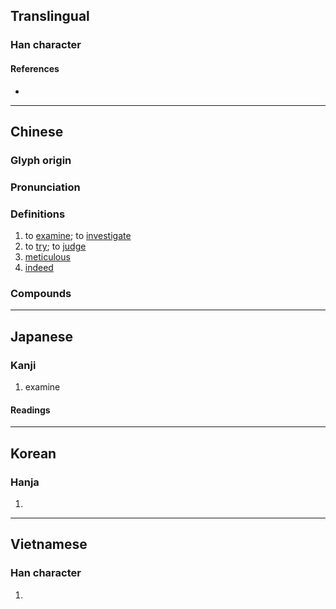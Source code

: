{{also|审}}
{{character info/new}}
==Translingual==

===Han character===
{{Han char|rn=40|rad=宀|as=12|sn=15|four=30609|canj=JHDW|ids=⿱宀番}}

====References====
* {{Han ref|kx=0291.220|dkj=07316|dj=0577.210|hdz=20954.050|uh=5BE9|ud=23529|bh=BC66|bd=48230}}

----

==Chinese==
{{zh-forms|s=审}}

===Glyph origin===
{{Han etym}}

===Pronunciation===
{{zh-pron
|m=shěn
|c=sam2
|h=pfs=
|md=
|mn=sím
|w=2sen
|mc=y
|oc=y
|cat=v,a,adv
}}

===Definitions===
{{zh-hanzi}}

# to [[examine]]; to [[investigate]]
# to [[try]]; to [[judge]]
# [[meticulous]]
# [[indeed]]

===Compounds===
{{zh-der|審定|審察|審判|評審|審慎|審問|審結|重審|送審|審查|審核|審理|審美|一審|受審|庭審|初審|審酌|審計|審視|審議|審閱|審批|提審|候審|陪審|陪審員|陪審團|審美觀念|審美觀|一審判決|拷打審問|取保候審|審訊|復審|審時度勢|編審|甄審|政審|再審|終審|終審法院|審計署|審判長|會審|公審|審讀|審計長|審判庭|審判權|報審|烏審|審細|審時定勢|審己度人|原審|公開審理|審曲面勢|審案|事實審|審度|不審|審處|審決|審訂|審覈|審級|審稿|審囚刷卷|共審制度|大陪審團|審斷|主審|審判官|更審|法律審|會審公廨|熬審|明法審令|秋審|承審員|歷審|詳審|巡迴審判|非常審判|觀審制度|軍事審判|鞫審|陪審制|覆審|第四審|聯席審查|軍法審判|精審|聽審|複審}}

----

==Japanese==

===Kanji===
{{ja-kanji|grade=c|rs=宀12}}

# examine

====Readings====
{{ja-readings
|goon=しん
|kanon=しん
|kun=つまび-らか
}}

----

==Korean==

===Hanja===
{{ko-hanja|hangeul=심|rv=sim|mr=sim}}

# {{defn|lang=ko|sort=宀12}}

----

==Vietnamese==

===Han character===
{{vi-hantu|[[thẩm]], [[săm]], [[sẩm]], [[thắm]], [[thẳm]], [[thấm]], [[thủm]], [[thẫm]]|rs=宀12}}

# {{defn|lang=vi|sort=宀12}}